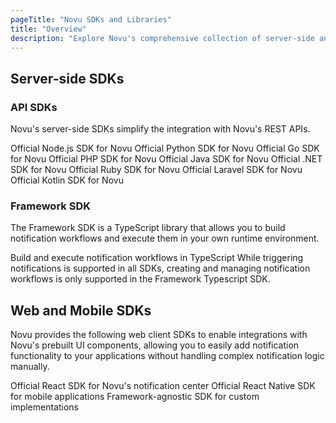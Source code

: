 ```yaml
---
pageTitle: "Novu SDKs and Libraries"
title: "Overview"
description: "Explore Novu's comprehensive collection of server-side and client-side SDKs for seamless notification integration across multiple programming languages and frameworks."
---
```




## Server-side SDKs

### API SDKs

Novu's server-side SDKs simplify the integration with Novu's REST APIs.

<Cards>
  <Card title="Node.js" href="/sdks/nodejs">
    Official Node.js SDK for Novu
  </Card>
  <Card title="Python" href="/sdks/python">
    Official Python SDK for Novu
  </Card>
  <Card title="Go" href="/sdks/go">
    Official Go SDK for Novu
  </Card>
  <Card title="PHP" href="/sdks/php">
    Official PHP SDK for Novu
  </Card>
  <Card title="Java" href="/sdks/java">
    Official Java SDK for Novu
  </Card>
  <Card title="C#" href="/sdks/dotnet">
    Official .NET SDK for Novu
  </Card>
  <Card title="Ruby" href="/sdks/ruby">
    Official Ruby SDK for Novu
  </Card>
  <Card title="Laravel" href="/sdks/laravel">
    Official Laravel SDK for Novu
  </Card>
  <Card title="Kotlin" href="/sdks/kotlin">
    Official Kotlin SDK for Novu
  </Card>
</Cards>

### Framework SDK

The Framework SDK is a TypeScript library that allows you to build notification workflows and execute them in your own runtime environment. 

<Cards>
  <Card title="Typescript" href="/framework/typescript/overview">
    Build and execute notification workflows in TypeScript
  </Card>
</Cards>

<Callout type="info">
  While triggering notifications is supported in all SDKs, creating and managing notification workflows is only supported in the Framework Typescript SDK.
</Callout>

## Web and Mobile SDKs

Novu provides the following web client SDKs to enable integrations with Novu's prebuilt UI components, allowing you to easily add notification functionality to your applications without handling complex notification logic manually.

<Cards>
  <Card title="React" href="/inbox/react/get-started">
    Official React SDK for Novu's notification center
  </Card>
  <Card title="React-Native" href="/inbox/react-native/quickstart">
    Official React Native SDK for mobile applications
  </Card>
  <Card title="Headless" href="/inbox/headless/get-started">
    Framework-agnostic SDK for custom implementations
  </Card>
</Cards>